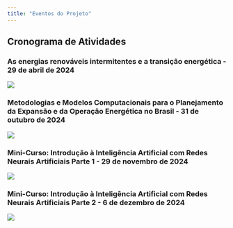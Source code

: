 ```yaml
---
title: "Eventos do Projeto"
---
```


## Cronograma de Atividades

### As energias renováveis intermitentes e a transição energética - 29 de abril de 2024

![](images/Evento%2029-04-24.png){fig-align="center"}

### Metodologias e Modelos Computacionais para o Planejamento da Expansão e da Operação Energética no Brasil - 31 de outubro de 2024

![](images/Evento%2031-10-24.png){fig-align="center"}

### Mini-Curso: Introdução à Inteligência Artificial com Redes Neurais Artificiais Parte 1 - 29 de novembro de 2024

![](images/Evento%2029-11-24.png){fig-align="center"}

### Mini-Curso: Introdução à Inteligência Artificial com Redes Neurais Artificiais Parte 2 - 6 de dezembro de 2024

![](images/Evento%206-12-24.png){fig-align="center"}
